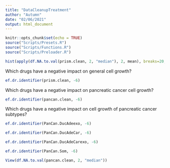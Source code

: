 ```yaml
---
title: "DataCleanupTreatment"
author: "Autumn"
date: "02/06/2021"
output: html_document
---
```


```r
knitr::opts_chunk$set(echo = TRUE)
source("Scripts/Presets.R")
source("Scripts/Functions.R")
source("Scripts/Preloader.R")
```


```r
hist(apply(df.NA.to.val(prism.clean, 2, "median"), 2, mean), breaks=20, main="Drug Efficacy across Pancreatic Cancer Cell Lines", xlab="Mean Logfold Drug Effect on Cell Growth", ylab="Number of Drugs")
```


Which drugs have a negative impact on general cell growth?

```r
ef.dr.identifier(prism.clean, -6)
```


Which drugs have a negative impact on pancreatic cancer cell growth?

```r
ef.dr.identifier(pancan.clean, -6)
```


Which drugs have a negative impact on cell growth of pancreatic cancer subtypes?

```r
ef.dr.identifier(PanCan.DucAdeexo, -6)
```
```r
ef.dr.identifier(PanCan.DucAdeCar, -6)
```
```r
ef.dr.identifier(PanCan.DucAdeCarexo, -6)
```
```r
ef.dr.identifier(PanCan.Som, -6)
```
```r
View(df.NA.to.val(pancan.clean, 2, "median"))
```










